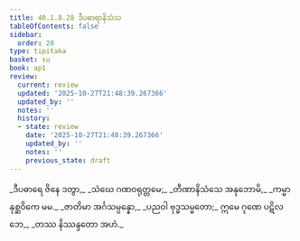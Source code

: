 ```yaml
---
title: 40.1.8.28 ဒီပဓာရာနိသံသ
tableOfContents: false
sidebar:
  order: 28
type: tipitaka
basket: su
book: ap1
review:
  current: review
  updated: '2025-10-27T21:48:39.267366'
  updated_by: ''
  notes: ''
  history:
  - state: review
    date: '2025-10-27T21:48:39.267366'
    updated_by: ''
    notes: ''
    previous_state: draft
---
```



<ReviewStatus review={frontmatter.review} showDetails={true} />

<HypothesisAnnotation frontmatter={frontmatter} />

<DynamicBreadcrumb />

<Division number="160" book="ap1" e="ch" v="20" p="365">

<Paragraph number="4457" type="verses" book="ap1">
_ဒီပဓာရေ ဇိနေ ဒတွာ,_  
_သံဃေ ဂဏဝရုတ္တမေ;_  
_တီဏာနိသံသေ အနုဘောမိ,_  
_ကမ္မာနုစ္ဆဝိကေ မမ._  

</Paragraph>

</Division>
<Division number="161" book="ap1" e="ch" v="20" p="365">

<Paragraph number="4458" type="verses" book="ap1">
_ဇာတိမာ အင်္ဂသမ္ပန္နော,_  
_ပညဝါ ဗုဒ္ဓသမ္မတော;_  
ဣမေ ဂုဏေ ပဋိလဘေ,_  
_တဿ နိဿန္ဒတော အဟံ._
</Paragraph>
</Division>